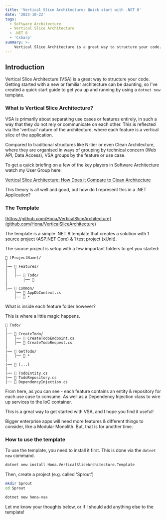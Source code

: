 ```yaml
---
title: 'Vertical Slice Architecture: Quick start with .NET 8'
date: '2023-10-22'
tags:
  - Software Architecture
  - Vertical Slice Architecture
  - .NET 8
  - 'Csharp'
summary: >-
    Vertical Slice Architecture is a great way to structure your code. Getting started with a new or familiar architecture can be daunting, so I've created a quick start guide to get you up and running with a dotnet new template.
---
```


## Introduction

Vertical Slice Architecture (VSA) is a great way to structure your code. Getting started with a new or familiar architecture can be daunting, so I've created a quick start guide to get you up and running by using a `dotnet new` template.

### What is Vertical Slice Architecture?

VSA is primarily about separating use cases or features entirely, in such a way that they do not rely or communicate on each other. This is reflected via the 'vertical' nature of the architecture, where each feature is a vertical slice of the application.

Compared to traditional structures like N-tier or even Clean Architecture, where they are organised in ways of grouping by technical concern (Web API, Data Access), VSA groups by the feature or use case.

To get a quick briefing on a few of the key players in Software Architecture watch my User Group here:

[Vertical Slice Architecture: How Does it Compare to Clean Architecture](https://www.youtube.com/watch?v=dMgj1MdwrRE)

This theory is all well and good, but how do I represent this in a .NET Application?

### The Template

[https://github.com/Hona/VerticalSliceArchitecture](github.com/Hona/VerticalSliceArchitecture)

The template is a simple .NET 8 template that creates a solution with 1 source project (ASP.NET Core) & 1 test project (xUnit).

The source project is setup with a few important folders to get you started:

```tree
📁 [ProjectName]/
│
│── 📁 Features/ 
│   │
│   │── 📁 Todo/
│       │── 🤔
|
│── 📁 Common/ 
    │── 📄 AppDbContext.cs
    │── 📄 *
```

What is inside each feature folder however?

This is where a little magic happens.

```tree
📁 Todo/
│
│── 📁 CreateTodo/
│   │── 📄 CreateTodoEndpoint.cs
│   │── 📄 CreateTodoRequest.cs
|
|── 📁 GetTodo/
|   │── 📄 *
|
|── 📁 [...]
|
|── 📄 TodoEntity.cs
|── 📄 TodoRepository.cs
|── 📄 DependencyInjection.cs
```

From here, as you can see - each feature contains an entity & repository for each use case to consume. As well as a Dependency Injection class to wire up services to the IoC container.

This is a great way to get started with VSA, and I hope you find it useful! 

Bigger enterprise apps will need more features & different things to consider, like a Modular Monolith. But, that is for another time.

### How to use the template

To use the template, you need to install it first. This is done via the `dotnet new` command.

```bash
dotnet new install Hona.VerticalSliceArchitecture.Template
```

Then, create a project (e.g. called 'Sprout')

```bash
mkdir Sprout
cd Sprout

dotnet new hona-vsa
```

Let me know your thoughts below, or if I should add anything else to the template!